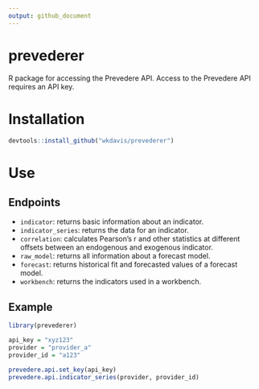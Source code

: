 ```yaml
---
output: github_document
---
```


# prevederer
R package for accessing the Prevedere API. Access to the Prevedere API requires 
an API key.

# Installation
```r
devtools::install_github("wkdavis/prevederer")
```

# Use

## Endpoints
- `indicator`: returns basic information about an indicator.
- `indicator_series`: returns the data for an indicator.
- `correlation`: calculates Pearson's r and other statistics at different offsets between an endogenous and exogenous indicator.
- `raw_model`: returns all information about a forecast model.
- `forecast`: returns historical fit and forecasted values of a forecast model.
- `workbench`: returns the indicators used in a workbench.

## Example
```r
library(prevederer)

api_key = "xyz123"
provider = "provider_a"
provider_id = "a123"

prevedere.api.set_key(api_key)
prevedere.api.indicator_series(provider, provider_id)
```